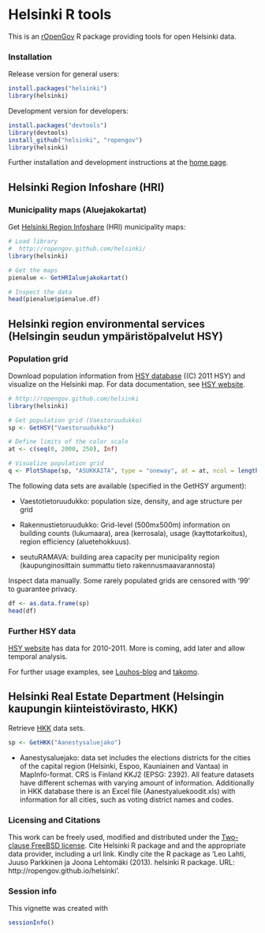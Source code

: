<!--
%\VignetteEngine{knitr}
%\VignetteIndexEntry{An R Markdown Vignette made with knitr}
-->

Helsinki  R tools
===========

This is an [rOpenGov](http://ropengov.github.com/helsinki) R package
providing tools for open Helsinki data.


### Installation

Release version for general users:

```r
install.packages("helsinki")
library(helsinki)
```

Development version for developers:

```r
install.packages("devtools")
library(devtools)
install_github("helsinki", "ropengov")
library(helsinki)
```

Further installation and development instructions at the [home
page](http://ropengov.github.com/helsinki).

## Helsinki Region Infoshare (HRI)

### Municipality maps (Aluejakokartat)

Get [Helsinki Region Infoshare](http://www.hri.fi) (HRI) municipality maps:

```r
# Load library
#  http://ropengov.github.com/helsinki/
library(helsinki)

# Get the maps
pienalue <- GetHRIaluejakokartat()

# Inspect the data
head(pienalue$pienalue.df)
```


## Helsinki region environmental services (Helsingin seudun ympäristöpalvelut HSY)


### Population grid

Download population information from [HSY database](http://www.hsy.fi/seututieto/kaupunki/paikkatiedot/Sivut/Avoindata.aspx) ((C) 2011 HSY) and visualize on the Helsinki map. For data documentation, see [HSY website](http://www.hsy.fi/seututieto/Documents/Paikkatiedot/Tietokuvaukset_kaikki.pdf).


```r
# http://ropengov.github.com/helsinki
library(helsinki)

# Get population grid (Vaestoruudukko) 
sp <- GetHSY("Vaestoruudukko")  

# Define limits of the color scale
at <- c(seq(0, 2000, 250), Inf) 

# Visualize population grid
q <- PlotShape(sp, "ASUKKAITA", type = "oneway", at = at, ncol = length(at)) 
```

The following data sets are available (specified in the GetHSY argument):

 * Vaestotietoruudukko: population size, density, and age structure per grid

 * Rakennustietoruudukko: Grid-level (500mx500m) information on
   building counts (lukumaara), area (kerrosala), usage
   (kayttotarkoitus), region efficiency (aluetehokkuus).

 * seutuRAMAVA: building area capacity per municipality region
   (kaupunginosittain summattu tieto rakennusmaavarannosta)



Inspect data manually. Some rarely populated grids are censored with
'99' to guarantee privacy.

```r
df <- as.data.frame(sp)   
head(df)
```


### Further HSY data

[HSY website](http://www.hsy.fi/seututieto/kaupunki/paikkatiedot/Sivut/Avoindata.aspx) has data for 2010-2011. More is coming, add later and allow temporal analysis.

For further usage examples, see
[Louhos-blog](http://louhos.wordpress.com) and
[takomo](https://github.com/louhos/takomo/tree/master/Helsinki).


## Helsinki Real Estate Department (Helsingin kaupungin kiinteistövirasto, HKK)

Retrieve [HKK](http://kartta.hel.fi/avoindata/index.html) data sets.

```r
sp <- GetHKK("Aanestysaluejako")
```

 * Aanestysaluejako: data set includes the elections districts for the cities of the capital region (Helsinki, Espoo, Kauniainen and Vantaa) in MapInfo-format. CRS is Finland KKJ2 (EPSG: 2392). All feature datasets have different schemas with varying amount of information. Additionally in HKK database there is an Excel file (Aanestyaluekoodit.xls) with information for all cities, such as voting district names and codes.



### Licensing and Citations

This work can be freely used, modified and distributed under the
[Two-clause FreeBSD
license](http://en.wikipedia.org/wiki/BSD\_licenses). Cite Helsinki R
package and and the appropriate data provider, including a url
link. Kindly cite the R package as 'Leo Lahti, Juuso Parkkinen ja
Joona Lehtomäki (2013). helsinki R package. URL:
http://ropengov.github.io/helsinki'.


### Session info


This vignette was created with

```r
sessionInfo()
```

